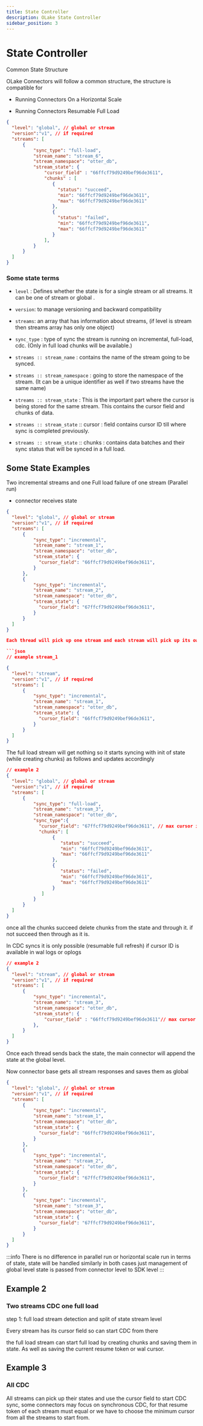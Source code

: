 ```yaml
---
title: State Controller
description: OLake State Controller
sidebar_position: 3
---
```



# State Controller

Common State Structure

OLake Connectors will follow a common structure, the structure is compatible for

- Running Connectors On a Horizontal Scale

- Running Connectors Resumable Full Load

```json
{
  "level": "global", // global or stream
  "version":"v1", // if required
  "streams": [
      {   
          "sync_type": "full-load", 
          "stream_name": "stream_6",
          "stream_namespace": "otter_db",
          "stream_state": {
              "cursor_field" : "66ffcf79d9249bef96de3611",
              "chunks" : [
                 {
                   "status": "succeed",
                   "min": "66ffcf79d9249bef96de3611", 
                   "max": "66ffcf79d9249bef96de3611"
                 },
                 {
                   "status": "failed",
                   "min": "66ffcf79d9249bef96de3611", 
                   "max": "66ffcf79d9249bef96de3611"
                 }
              ],
          }
      }
  ]
}
```

### Some state terms

- `level` : Defines whether the state is for a single stream or all streams. It can be one of stream or global .

- `version`: to manage versioning and backward compatibility

- `streams`: an array that has information about streams, (if level is stream then streams array has only one object)

- `sync_type` : type of sync the stream is running on incremental, full-load, cdc. (Only in full load chunks will be available.)

- `streams :: stream_name` : contains the name of the stream going to be synced.

- `streams :: stream_namespace` : going to store the namespace of the stream. (It can be a unique identifier as well if two streams have the same name)

- `streams :: stream_state` : This is the important part where the cursor is being stored for the same stream. This contains the cursor field and chunks of data.

- `streams :: stream_state` :: cursor : field contains cursor ID till where sync is completed previously.

- `streams :: stream_state` :: chunks : contains data batches and their sync status that will be synced in a full load.

## Some State Examples

Two incremental streams and one Full load failure of one stream (Parallel run)

- connector receives state

```json
{
  "level": "global", // global or stream
  "version":"v1", // if required
  "streams": [
      {   
          "sync_type": "incremental", 
          "stream_name": "stream_1",
          "stream_namespace": "otter_db",
          "stream_state": {
            "cursor_field": "66ffcf79d9249bef96de3611",
          }
      },
      {   
          "sync_type": "incremental", 
          "stream_name": "stream_2",
          "stream_namespace": "otter_db",
          "stream_state": {
            "cursor_field": "67ffcf79d9249bef96de3611",
          }
      }
  ]
}

Each thread will pick up one stream and each stream will pick up its own state (parallel mode)

```json
// example stream_1

{
  "level": "stream",
  "version":"v1", // if required
  "streams": [
      {   
          "sync_type": "incremental", 
          "stream_name": "stream_1",
          "stream_namespace": "otter_db",
          "stream_state": {
            "cursor_field": "66ffcf79d9249bef96de3611",
          }
      }
  ]
}
```

The full load stream will get nothing so it starts syncing with init of state (while creating chunks) as follows and updates accordingly

```json
// example 2
{
  "level": "global", // global or stream
  "version":"v1", // if required
  "streams": [
      {   
          "sync_type": "full-load", 
          "stream_name": "stream_3",
          "stream_namespace": "otter_db",
          "sync_type":{
            "cursor_field": "67ffcf79d9249bef96de3611", // max cursor id or resume token
            "chunks": [
                 {
                    "status": "succeed",
                    "min": "66ffcf79d9249bef96de3611", 
                    "max": "66ffcf79d9249bef96de3611"
                 },
                 {
                    "status": "failed",
                    "min": "66ffcf79d9249bef96de3611", 
                    "max": "66ffcf79d9249bef96de3611"
                 }
             ]
          }
      }
  ]
}
```

once all the chunks succeed delete chunks from the state and through it. if not succeed then through as it is.

In CDC syncs it is only possible (resumable full refresh) if cursor ID is available in wal logs or oplogs

```json
// example 2
{
  "level": "stream", // global or stream
  "version":"v1", // if required
  "streams": [
      {   
          "sync_type": "incremental", 
          "stream_name": "stream_3",
          "stream_namespace": "otter_db",
          "stream_state": {
              "cursor_field" : "66ffcf79d9249bef96de3611"// max cursor id in chunks or resume token checkpointed on start of full load
          },
      }
  ]
}
```

Once each thread sends back the state, the main connector will append the state at the global level.

Now connector base gets all stream responses and saves them as global

```json
{
  "level": "global", // global or stream
  "version":"v1", // if required
  "streams": [
      {   
          "sync_type": "incremental", 
          "stream_name": "stream_1",
          "stream_namespace": "otter_db",
          "stream_state": {
            "cursor_field": "66ffcf79d9249bef96de3611",
          }
      },
      {   
          "sync_type": "incremental", 
          "stream_name": "stream_2",
          "stream_namespace": "otter_db",
          "stream_state": {
            "cursor_field": "67ffcf79d9249bef96de3611",
          }
      },
      {   
          "sync_type": "incremental", 
          "stream_name": "stream_3",
          "stream_namespace": "otter_db",
          "stream_state": {
            "cursor_field": "67ffcf79d9249bef96de3611",
          }
      }
  ]
}
```

:::info
There is no difference in parallel run or horizontal scale run in terms of state, state will be handled similarly in both cases just management of global level state is passed from connector level to SDK level
:::

## Example 2

### Two streams CDC one full load

step 1: full load stream detection and split of state stream level

Every stream has its cursor field so can start CDC from there

the full load stream can start full load by creating chunks and saving them in state. As well as saving the current resume token or wal cursor.

## Example 3

### All CDC

All streams can pick up their states and use the cursor field to start CDC sync, some connectors may focus on synchronous CDC, for that resume token of each stream must equal or we have to choose the minimum cursor from all the streams to start from.